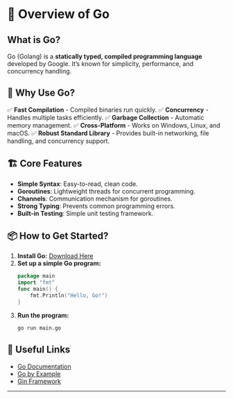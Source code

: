 # 🦍 Overview of Go

## What is Go?

Go (Golang) is a **statically typed, compiled programming language** developed by Google. It’s known for simplicity, performance, and concurrency handling.

## 🌟 Why Use Go?

✅ **Fast Compilation** - Compiled binaries run quickly.
✅ **Concurrency** - Handles multiple tasks efficiently.
✅ **Garbage Collection** - Automatic memory management.
✅ **Cross-Platform** - Works on Windows, Linux, and macOS.
✅ **Robust Standard Library** - Provides built-in networking, file handling, and concurrency support.

## 🏗️ Core Features

- **Simple Syntax**: Easy-to-read, clean code.
- **Goroutines**: Lightweight threads for concurrent programming.
- **Channels**: Communication mechanism for goroutines.
- **Strong Typing**: Prevents common programming errors.
- **Built-in Testing**: Simple unit testing framework.

## 📦 How to Get Started?

1. **Install Go:** [Download Here](https://go.dev/dl/)
2. **Set up a simple Go program:**
   ```go
   package main
   import "fmt"
   func main() {
       fmt.Println("Hello, Go!")
   }
   ```
3. **Run the program:**
   ```sh
   go run main.go
   ```

## 🔗 Useful Links

- [Go Documentation](https://go.dev/doc/)
- [Go by Example](https://gobyexample.com/)
- [Gin Framework](https://gin-gonic.com/)

---
